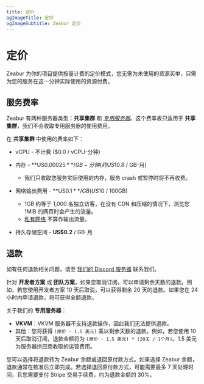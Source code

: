 ```yaml
---
title: 定价
ogImageTitle: 定价
ogImageSubtitle: Zeabur 定价
---
```


# 定价

Zeabur 为你的项目提供按量计费的定价模式，您无需为未使用的资源买单，只需为您的服务在这一分钟实际使用的资源付费。

## 服务费率

Zeabur 有两种服务器类型：**共享集群** 和 [_专用服务器_](/dedicated-server)。这个费率表只适用于 **共享集群**，我们不会收取专用服务器的使用费用。

在 **共享集群** 中使用的费率如下：

- vCPU - 不计费 ($0.0 / vCPU-分钟)

- 内存 - **US$0.00025** / GB-分钟 (约 US$10.8 / GB-月)
  - 我们只收取您服务实际使用的内存，服务 crash 或暂停时将不再收费。

- 网络输出费用 - **US$0.1** / GB (US$10 / 100GB)
  - 1GB 约等于 1,000 名独立访客，在没有 CDN 和压缩的情况下，浏览您 1MiB 的网页时会产生的流量。
  - [私有网络](/networking/private) 不算作输出流量。

- 持久存储空间 - **US$0.2** / GB-月

## 退款

如有任何退款相关问题，请至 [我们的 Discord 服务器](https://zeabur.com/dc) 联系我们。

针对 **开发者方案** 或 **团队方案**，如果您取消订阅，可以申请剩余天数的退款。例如，若您使用开发者方案 10 天后取消，可以获得剩余 20 天的退款。如果您在 24 小时内申请退款，将可获得全额退款。

关于我们的 **专用服务器**：

- **VKVM**：VKVM 服务器不支持退款操作，因此我们无法提供退款。
- 其他：您将获得 `(原价 - 1.5 美元)` 乘以剩余天数的退款。例如，若您使用 10 天后取消订阅，退款金额将为 `(原价 - 1.5 美元) * (20天 / 1个月)`。1.5 美元为服务器供应商收取的运营费用。

您可以选择将退款转为 Zeabur 余额或退回原付款方式。如果选择 Zeabur 余额，退款通常在核准后立即完成。若选择退回原付款方式，可能需要最多 7 天处理时间，且您需要支付 Stripe 交易手续费，约为退款金额的 30%。
